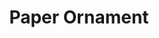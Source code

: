 ---
title: "Paper Ornament"
subtitle: ""
creator: "Tanya"
categories: ["art"]
featuredImage: "../src/assets/images/item/art/DSC02843.png"
views: ["../src/assets/images/item/art/DSC02843.png"]
nextItem: []
---